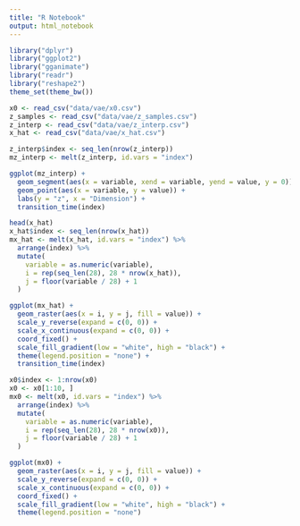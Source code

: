 ```yaml
---
title: "R Notebook"
output: html_notebook
---
```


```r
library("dplyr")
library("ggplot2")
library("gganimate")
library("readr")
library("reshape2")
theme_set(theme_bw())
```


```r
x0 <- read_csv("data/vae/x0.csv")
z_samples <- read_csv("data/vae/z_samples.csv")
z_interp <- read_csv("data/vae/z_interp.csv")
x_hat <- read_csv("data/vae/x_hat.csv")
```

```r
z_interp$index <- seq_len(nrow(z_interp))
mz_interp <- melt(z_interp, id.vars = "index")

ggplot(mz_interp) +
  geom_segment(aes(x = variable, xend = variable, yend = value, y = 0)) +
  geom_point(aes(x = variable, y = value)) +
  labs(y = "z", x = "Dimension") +
  transition_time(index)
```

```r
head(x_hat)
x_hat$index <- seq_len(nrow(x_hat))
mx_hat <- melt(x_hat, id.vars = "index") %>%
  arrange(index) %>%
  mutate(
    variable = as.numeric(variable),
    i = rep(seq_len(28), 28 * nrow(x_hat)),
    j = floor(variable / 28) + 1
  )

ggplot(mx_hat) +
  geom_raster(aes(x = i, y = j, fill = value)) +
  scale_y_reverse(expand = c(0, 0)) +
  scale_x_continuous(expand = c(0, 0)) +
  coord_fixed() +
  scale_fill_gradient(low = "white", high = "black") +
  theme(legend.position = "none") +
  transition_time(index)
```

```r
x0$index <- 1:nrow(x0)
x0 <- x0[1:10, ]
mx0 <- melt(x0, id.vars = "index") %>%
  arrange(index) %>%
  mutate(
    variable = as.numeric(variable),
    i = rep(seq_len(28), 28 * nrow(x0)),
    j = floor(variable / 28) + 1
  )

ggplot(mx0) +
  geom_raster(aes(x = i, y = j, fill = value)) +
  scale_y_reverse(expand = c(0, 0)) +
  scale_x_continuous(expand = c(0, 0)) +
  coord_fixed() +
  scale_fill_gradient(low = "white", high = "black") +
  theme(legend.position = "none")
```

